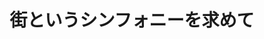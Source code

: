 ﻿---
title: "街というシンフォニーを求めて"
category: "環境・社会理工学院"
vol: 26
interviewee: "深海 隆恒 "
url: ""
tags: ["都市","モデル","活性","事業","指導"]
pdf: "26-1.pdf"
career: ""
preface: "よりよい都市を作り出すために必要な都市計画について、深尾先生が指導をされた自由が丘商店街活性化モデル事業を例にお話を伺った。"
---

